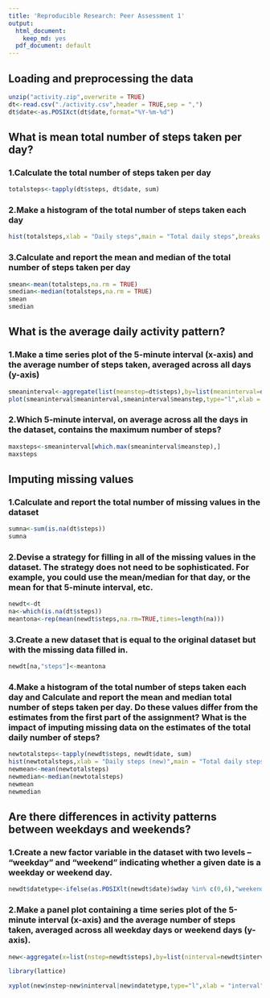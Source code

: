 ```yaml
---
title: 'Reproducible Research: Peer Assessment 1'
output:
  html_document:
    keep_md: yes
  pdf_document: default
---
```



## Loading and preprocessing the data
```r
unzip("activity.zip",overwrite = TRUE)
dt<-read.csv("./activity.csv",header = TRUE,sep = ",")
dt$date<-as.POSIXct(dt$date,format="%Y-%m-%d")
```




## What is mean total number of steps taken per day?
### 1.Calculate the total number of steps taken per day
```r
totalsteps<-tapply(dt$steps, dt$date, sum)
```
### 2.Make a histogram of the total number of steps taken each day
```r
hist(totalsteps,xlab = "Daily steps",main = "Total daily steps",breaks = 10)
```

### 3.Calculate and report the mean and median of the total number of steps taken per day
```r
smean<-mean(totalsteps,na.rm = TRUE)
smedian<-median(totalsteps,na.rm = TRUE)
smean
smedian
```



## What is the average daily activity pattern?
### 1.Make a time series plot of the 5-minute interval (x-axis) and the average number of steps taken, averaged across all days (y-axis)
```r

smeaninterval<-aggregate(list(meanstep=dt$steps),by=list(meaninterval=dt$interval),mean,na.rm=TRUE)
plot(smeaninterval$meaninterval,smeaninterval$meanstep,type="l",xlab = "interval",ylab = "steps",main = "average steps per intervals")
```

### 2.Which 5-minute interval, on average across all the days in the dataset, contains the maximum number of steps?
```r
maxsteps<-smeaninterval[which.max(smeaninterval$meanstep),]
maxsteps
```

## Imputing missing values
### 1.Calculate and report the total number of missing values in the dataset
```r
sumna<-sum(is.na(dt$steps))
sumna
```

### 2.Devise a strategy for filling in all of the missing values in the dataset. The strategy does not need to be sophisticated. For example, you could use the mean/median for that day, or the mean for that 5-minute interval, etc.
```r
newdt<-dt
na<-which(is.na(dt$steps))
meantona<-rep(mean(newdt$steps,na.rm=TRUE,times=length(na)))
```


### 3.Create a new dataset that is equal to the original dataset but with the missing data filled in.
```r
newdt[na,"steps"]<-meantona
```

### 4.Make a histogram of the total number of steps taken each day and Calculate and report the mean and median total number of steps taken per day. Do these values differ from the estimates from the first part of the assignment? What is the impact of imputing missing data on the estimates of the total daily number of steps?
```r
newtotalsteps<-tapply(newdt$steps, newdt$date, sum)
hist(newtotalsteps,xlab = "Daily steps (new)",main = "Total daily steps",breaks = 10)
newmean<-mean(newtotalsteps)
newmedian<-median(newtotalsteps)
newmean
newmedian
```


## Are there differences in activity patterns between weekdays and weekends?
### 1.Create a new factor variable in the dataset with two levels – “weekday” and “weekend” indicating whether a given date is a weekday or weekend day.
```r
newdt$datetype<-ifelse(as.POSIXlt(newdt$date)$wday %in% c(0,6),"weekend","weekday")
```

### 2.Make a panel plot containing a time series plot of the 5-minute interval (x-axis) and the average number of steps taken, averaged across all weekday days or weekend days (y-axis).
```r
new<-aggregate(x=list(nstep=newdt$steps),by=list(ninterval=newdt$interval,ndatetype=newdt$datetype),mean)

library(lattice)

xyplot(new$nstep~new$ninterval|new$ndatetype,type="l",xlab = "interval",ylab = "steps",main = "average steps by datetype",layout=c(1,2))

```


